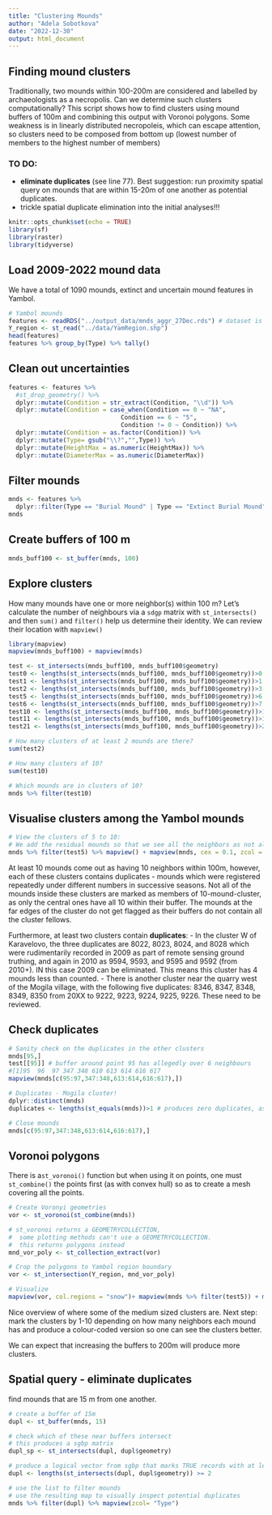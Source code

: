 ```yaml
---
title: "Clustering Mounds"
author: "Adela Sobotkova"
date: "2022-12-30"
output: html_document
---
```

## Finding mound clusters

Traditionally, two mounds within 100-200m are considered and labelled by archaeologists as a necropolis. Can we determine such clusters computationally? This script shows how to find clusters using mound buffers of 100m and combining this output with Voronoi polygons. Some weakness is in linearly distributed necropoleis, which can escape attention, so clusters need to be composed from bottom up (lowest number of members to the highest number of members) 


### TO DO: 

- **eliminate duplicates** (see line 77). Best suggestion: run proximity spatial query on mounds that are within 15-20m of one another as potential duplicates. 
- trickle spatial duplicate elimination into the initial analyses!!!

```r
knitr::opts_chunk$set(echo = TRUE)
library(sf)
library(raster)
library(tidyverse)
```

## Load 2009-2022 mound data
We have a total of 1090 mounds, extinct and uncertain mound features in Yambol.
```r
# Yambol mounds
features <- readRDS("../output_data/mnds_aggr_27Dec.rds") # dataset is most recent from 27/12/2022
Y_region <- st_read("../data/YamRegion.shp")
head(features)
features %>% group_by(Type) %>% tally()
```
## Clean out uncertainties
```r
features <- features %>%
  #st_drop_geometry() %>%  
  dplyr::mutate(Condition = str_extract(Condition, "\\d")) %>%
  dplyr::mutate(Condition = case_when(Condition == 0 ~ "NA",
                               Condition == 6 ~ "5",
                               Condition != 0 ~ Condition)) %>% 
  dplyr::mutate(Condition = as.factor(Condition)) %>% 
  dplyr::mutate(Type= gsub("\\?","",Type)) %>% 
  dplyr::mutate(HeightMax = as.numeric(HeightMax)) %>% 
  dplyr::mutate(DiameterMax = as.numeric(DiameterMax)) 
```

## Filter mounds
```r
mnds <- features %>% 
  dplyr::filter(Type == "Burial Mound" | Type == "Extinct Burial Mound" | Type == "Uncertain Mound")
mnds
```

## Create buffers of 100 m
```r
mnds_buff100 <- st_buffer(mnds, 100)
```

## Explore clusters

How many mounds have one or more neighbor(s) within 100 m?
Let's calculate the number of neighbours via a `sdgp` matrix with `st_intersects()` and then `sum()` and `filter()` help us determine their identity. We can review their location with `mapview()`
```r
library(mapview)
mapview(mnds_buff100) + mapview(mnds)

test <- st_intersects(mnds_buff100, mnds_buff100$geometry)
test0 <- lengths(st_intersects(mnds_buff100, mnds_buff100$geometry))>0 # intersects at least one - everything as each intersects itself
test1 <- lengths(st_intersects(mnds_buff100, mnds_buff100$geometry))>1 # 682
test2 <- lengths(st_intersects(mnds_buff100, mnds_buff100$geometry))>3 # 228 mounds in in clusters of 2+ mounds
test5 <- lengths(st_intersects(mnds_buff100, mnds_buff100$geometry))>6 # 80, features 95-97
test6 <- lengths(st_intersects(mnds_buff100, mnds_buff100$geometry))>7 # 57
test10 <- lengths(st_intersects(mnds_buff100, mnds_buff100$geometry))>11 # 10
test11 <- lengths(st_intersects(mnds_buff100, mnds_buff100$geometry))>12 # none
test21 <- lengths(st_intersects(mnds_buff100, mnds_buff100$geometry))>20 # none

# How many clusters of at least 2 mounds are there? 
sum(test2)

# How many clusters of 10?
sum(test10)

# Which mounds are in clusters of 10?
mnds %>% filter(test10)
```
## Visualise clusters among the Yambol mounds
```r
# View the clusters of 5 to 10: 
# We add the residual mounds so that we see all the neighbors as not all get tagged!
mnds %>% filter(test5) %>% mapview() + mapview(mnds, cex = 0.1, zcol = "Type")
```


At least 10 mounds come out as having 10 neighbors within 100m, however, each of  these clusters contains duplicates - mounds which were registered repeatedly under different numbers in successive seasons. Not all of the mounds inside these clusters are marked as members of 10-mound-cluster, as only the central ones have all 10 within their buffer. The mounds at the far edges of the cluster do not get flagged as their buffers do not contain all the cluster fellows.

Furthermore, at least two clusters contain **duplicates**: 
- In the cluster W of Karavelovo, the three duplicates are 8022, 8023, 8024, and 8028 which were rudimentarily recorded in 2009 as part of remote sensing ground truthing, and again in 2010 as 9594, 9593, and 9595 and 9592 (from 2010+). IN this case 2009 can be eliminated. This means this cluster has 4 mounds less than counted.
- There is another cluster near the quarry west of the Mogila village, with the following five duplicates: 8346, 8347, 8348, 8349, 8350 from 20XX to 9222, 9223, 9224, 9225, 9226. These need to be reviewed.

## Check duplicates

```r
# Sanity check on the duplicates in the other clusters
mnds[95,]
test[[95]] # buffer around point 95 has allegedly over 6 neighbours
#[1]95  96  97 347 348 610 613 614 616 617
mapview(mnds[c(95:97,347:348,613:614,616:617),])

# Duplicates - Mogila cluster!
dplyr::distinct(mnds)
duplicates <- lengths(st_equals(mnds))>1 # produces zero duplicates, as they do not have identical locations, but are withing 10-20m of one another. A spatial filter on close proximity is needed

# Close mounds
mnds[c(95:97,347:348,613:614,616:617),]
```
## Voronoi polygons
There is a` st_voronoi()` function but when using it on points, one must `st_combine()` the points first (as with convex hull) so as to create a mesh covering all the points.

```r
# Create Voronyi geometries
vor <- st_voronoi(st_combine(mnds))

# st_voronoi returns a GEOMETRYCOLLECTION,
#  some plotting methods can't use a GEOMETRYCOLLECTION.
#  this returns polygons instead
mnd_vor_poly <- st_collection_extract(vor)

# Crop the polygons to Yambol region boundary
vor <- st_intersection(Y_region, mnd_vor_poly)

# Visualize
mapview(vor, col.regions = "snow")+ mapview(mnds %>% filter(test5)) + mapview(mnds, cex = 0.1)
```

Nice overview of where some of the medium sized clusters are. Next step: mark the clusters by 1-10 depending on how many neighbors each mound has and produce a colour-coded version so one can see the clusters better.

We can expect that increasing the buffers to 200m will produce more clusters.

## Spatial query - eliminate duplicates
find mounds that are 15 m from one another.

```r
# create a buffer of 15m
dupl <- st_buffer(mnds, 15)

# check which of these near buffers intersect
# this produces a sgbp matrix 
dupl_sp <- st_intersects(dupl, dupl$geometry)

# produce a logical vector from sgbp that marks TRUE records with at least 2 mnds
dupl <- lengths(st_intersects(dupl, dupl$geometry)) >= 2

# use the list to filter mounds 
# use the resulting map to visually inspect potential duplicates
mnds %>% filter(dupl) %>% mapview(zcol= "Type")
```


